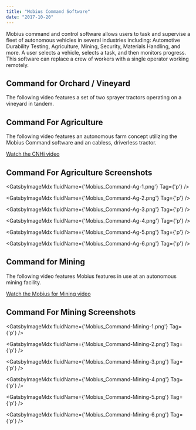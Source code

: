 ```yaml
---
title: "Mobius Command Software"
date: "2017-10-20"
---
```



Mobius command and control software allows users to task and supervise a fleet of autonomous vehicles in several industries including: Automotive Durability Testing, Agriculture, Mining, Security, Materials Handling, and more. A user selects a vehicle, selects a task, and then monitors progress. This software can replace a crew of workers with a single operator working remotely.

## Command for Orchard / Vineyard

The following video features a set of two sprayer tractors operating on a vineyard in tandem.

<MdxVideo src={orchVineMovie} />

## Command For Agriculture

The following video features an autonomous farm concept utilizing the Mobius Command software and an cabless, driverless tractor.

[Watch the CNHi video](https://youtu.be/T7Os5Okf3OQ?t=165)

## Command For Agriculture Screenshots

<GatsbyImageMdx fluidName={'Mobius_Command-Ag-1.png'} Tag={'p'} />

<GatsbyImageMdx fluidName={'Mobius_Command-Ag-2.png'} Tag={'p'} />

<GatsbyImageMdx fluidName={'Mobius_Command-Ag-3.png'} Tag={'p'} />

<GatsbyImageMdx fluidName={'Mobius_Command-Ag-4.png'} Tag={'p'} />

<GatsbyImageMdx fluidName={'Mobius_Command-Ag-5.png'} Tag={'p'} />

<GatsbyImageMdx fluidName={'Mobius_Command-Ag-6.png'} Tag={'p'} />

## Command for Mining

The following video features Mobius features in use at an autonomous mining facility.

[Watch the Mobius for Mining video](https://youtu.be/A7IP7QJTuFk)

## Command For Mining Screenshots

<GatsbyImageMdx fluidName={'Mobius_Command-Mining-1.png'} Tag={'p'} />

<GatsbyImageMdx fluidName={'Mobius_Command-Mining-2.png'} Tag={'p'} />

<GatsbyImageMdx fluidName={'Mobius_Command-Mining-3.png'} Tag={'p'} />

<GatsbyImageMdx fluidName={'Mobius_Command-Mining-4.png'} Tag={'p'} />

<GatsbyImageMdx fluidName={'Mobius_Command-Mining-5.png'} Tag={'p'} />

<GatsbyImageMdx fluidName={'Mobius_Command-Mining-6.png'} Tag={'p'} />
